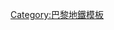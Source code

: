 {{noteTA
|1=zh-hant:夏特雷; zh-hans:沙特雷;
}}
{{Navbox
| name = 巴黎地铁11号线
| title = [[巴黎地铁11号线|<span style="color:#ffffff;">巴黎地铁11号线</span>]]
| titlestyle = background:#8c653a; color:white;
| image = [[File:Metro-M.svg|30px]][[File:Paris Metro 11.svg|30px]]
| list1 = [[沙特雷站|沙特雷]] - [[市政廳站 (巴黎地鐵)|市政廳]] - [[朗布托站|朗布托]] - [[工藝美術館站|工藝美術館]] - [[共和站 (巴黎地铁)|共和]] - [[龔古爾站|龔古爾]] - [[美麗城站|美麗城]] - [[比利牛斯站|比利牛斯]] - [[儒爾丹站|儒爾丹]] - [[節日廣場站|節日廣場]] - [[電報局站|電報局]] - [[丁香門站|丁香門]] - [[丁香市政府站|丁香市政府]]
}}
<noinclude>[[Category:巴黎地鐵模板]]</noinclude>